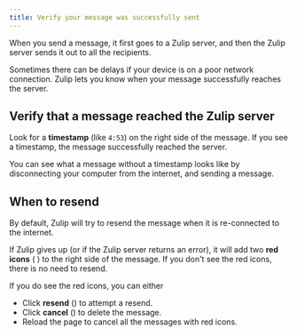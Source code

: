 ```yaml
---
title: Verify your message was successfully sent
---
```



When you send a message, it first goes to a Zulip server, and then the Zulip
server sends it out to all the recipients.

Sometimes there can be delays if your device is on a poor network
connection. Zulip lets you know when your message successfully reaches the
server.

## Verify that a message reached the Zulip server

Look for a **timestamp** (like `4:53`) on the right side of the message. If
you see a timestamp, the message successfully reached the server.

You can see what a message without a timestamp looks like by disconnecting
your computer from the internet, and sending a message.

## When to resend

By default, Zulip will try to resend the message when it is re-connected to
the internet.

If Zulip gives up (or if the Zulip server returns an error), it will
add two **red icons** (<RefreshIcon /> <TimesCircleIcon />) to the right side of
the message. If you don't see the red icons, there is no need to resend.

If you do see the red icons, you can either

* Click **resend** (<RefreshIcon />)
  to attempt a resend.
* Click **cancel** (<TimesCircleIcon />)
  to delete the message.
* Reload the page to cancel all the messages with red icons.
